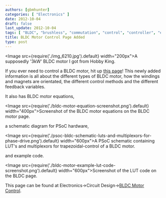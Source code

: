 ```yaml
---
authors: [gbmhunter]
categories: [ "Electronics" ]
date: 2012-10-04
draft: false
last_update: 2012-10-04
tags: [ "BLDC", "brushless", "commutation", "control", "controller", "encoder", "ESC", "hall-effect", "IC", "motors", "sensor-less" ]
title: BLDC Motor Control Page Added
type: post
---
```


<Image src={require('./img_6210.jpg').default} width="200px">A supposedly '3kW' BLDC motor I got from Hobby King.</Image>

If you ever need to control a BLDC motor, hit up [this page](/electronics/circuit-design/bldc-motor-control)! This newly added information is all about the different types of BLDC motor, how the windings and magnets are orientated, the different control methods and the different feedback variables.

It also has BLDC motor equations,

<Image src={require('./bldc-motor-equation-screenshot.png').default} width="400px">Screenshot of the BLDC motor equations on the BLDC motor page.</Image>

a schematic diagram for PSoC hardware,

<Image src={require('./psoc-bldc-schematic-luts-and-multiplexors-for-phase-drive.png').default} width="600px">A PSoC schematic containing LUT's and multiplexors for trapezoidal-control of a BLDC motor.</Image>

and example code.

<Image src={require('./bldc-motor-example-lut-code-screenshot.png').default} width="600px">Screenshot of the LUT code on the BLDC page.</Image>

This page can be found at Electronics->Circuit Design->[BLDC Motor Control](/electronics/circuit-design/bldc-motor-control).
